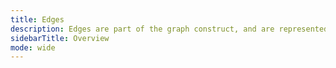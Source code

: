 ---
title: Edges
description: Edges are part of the graph construct, and are represented as links/relationships that connect one node to another node.
sidebarTitle: Overview
mode: wide
---

<CardGroup cols={2}>

<Card title="About BloodHound Edges" icon="star" href="/hc/en-us/articles/About-BloodHound-Edges" horizontal iconType="solid" />
<Card title="Traversable and Non-Traversable Edge Types" icon="star" href="/hc/en-us/articles/Traversable-and-Non-Traversable-Edge-Types" horizontal iconType="solid" />
<Card title="ADCSESC1" icon="certificate" href="/hc/en-us/articles/ADCSESC1" horizontal iconType="solid" />
<Card title="ADCSESC10a" icon="certificate" href="/hc/en-us/articles/ADCSESC10a" horizontal iconType="solid" />
<Card title="ADCSESC10b" icon="certificate" href="/hc/en-us/articles/ADCSESC10b" horizontal iconType="solid" />
<Card title="ADCSESC13" icon="certificate" href="/hc/en-us/articles/ADCSESC13" horizontal iconType="solid" />
<Card title="ADCSESC3" icon="certificate" href="/hc/en-us/articles/ADCSESC3" horizontal iconType="solid" />
<Card title="ADCSESC4" icon="certificate" href="/hc/en-us/articles/ADCSESC4" horizontal iconType="solid" />
 <Card title="ADCSESC6a" icon="certificate" href="/hc/en-us/articles/ADCSESC6a" horizontal iconType="solid" />
<Card title="ADCSESC6b" icon="certificate" href="/hc/en-us/articles/ADCSESC6b" horizontal iconType="solid" />
 <Card title="ADCSESC9a" icon="certificate" href="/hc/en-us/articles/ADCSESC9a" horizontal iconType="solid" />
 <Card title="ADCSESC9b" icon="certificate" href="/hc/en-us/articles/ADCSESC9b" horizontal iconType="solid" />
 <Card title="AddAllowedToAct" icon="user-plus" href="/hc/en-us/articles/AddAllowedToAct" horizontal iconType="solid" />
 <Card title="AddKeyCredentialLink" icon="key" href="/hc/en-us/articles/AddKeyCredentialLink" horizontal iconType="solid" />
<Card title="AddMember" icon="user-plus" href="/hc/en-us/articles/AddMember" horizontal iconType="solid" />
 <Card title="AddSelf" icon="user-plus" href="/hc/en-us/articles/AddSelf" horizontal iconType="solid" />
 <Card title="AdminTo" icon="user-shield" href="/hc/en-us/articles/AdminTo" horizontal iconType="solid" />
 <Card title="AllExtendedRights" icon="shield-halved" href="/hc/en-us/articles/AllExtendedRights" horizontal iconType="solid" />
 <Card title="AllowedToAct" icon="user-check" href="/hc/en-us/articles/AllowedToAct" horizontal iconType="solid" />
<Card title="AllowedToDelegate" icon="user-check" href="/hc/en-us/articles/AllowedToDelegate" horizontal iconType="solid" />
<Card title="AZAddMembers" icon="user-plus" href="/hc/en-us/articles/AZAddMembers" horizontal iconType="solid" />
<Card title="AZAddOwner" icon="user-shield" href="/hc/en-us/articles/AZAddOwner" horizontal iconType="solid" />
<Card title="AZAddSecret" icon="key" href="/hc/en-us/articles/AZAddSecret" horizontal iconType="solid" />
<Card title="AZAKSContributor" icon="cube" href="/hc/en-us/articles/AZAKSContributor" horizontal iconType="solid" />
<Card title="AZAppAdmin" icon="shield" href="/hc/en-us/articles/AZAppAdmin" horizontal iconType="solid" />
<Card title="AZAutomationContributor" icon="robot" href="/hc/en-us/articles/AZAutomationContributor" horizontal iconType="solid" />
<Card title="AZAvereContributor" icon="network-wired" href="/hc/en-us/articles/AZAvereContributor" horizontal iconType="solid" />
<Card title="AZCloudAppAdmin" icon="cloud" href="/hc/en-us/articles/AZCloudAppAdmin" horizontal iconType="solid" />
<Card title="AZContains" icon="folder-tree" href="/hc/en-us/articles/AZContains" horizontal iconType="solid" />
<Card title="AZContributor" icon="user-gear" href="/hc/en-us/articles/AZContributor" horizontal iconType="solid" />
<Card title="AZExecuteCommand" icon="terminal" href="/hc/en-us/articles/AZExecuteCommand" horizontal iconType="solid" />
 <Card title="AZGetCertificates" icon="certificate" href="/hc/en-us/articles/AZGetCertificates" horizontal iconType="solid" />
<Card title="AZGetKeys" icon="key" href="/hc/en-us/articles/AZGetKeys" horizontal iconType="solid" />
<Card title="AZGetSecrets" icon="user-secret" href="/hc/en-us/articles/AZGetSecrets" horizontal iconType="solid" />
<Card title="AZGlobalAdmin" icon="user-tie" href="/hc/en-us/articles/AZGlobalAdmin" horizontal iconType="solid" />
 <Card title="AZHasRole" icon="user-tag" href="/hc/en-us/articles/AZHasRole" horizontal iconType="solid" />
<Card title="AZKeyVaultContributor" icon="vault" href="/hc/en-us/articles/AZKeyVaultContributor" horizontal iconType="solid" />
<Card title="AZLogicAppContributor" icon="shield" href="/hc/en-us/articles/AZLogicAppContributor" horizontal iconType="solid" />
<Card title="AZManagedIdentity" icon="id-badge" href="/hc/en-us/articles/AZManagedIdentity" horizontal iconType="solid" />
<Card title="AZMemberOf" icon="users" href="/hc/en-us/articles/AZMemberOf" horizontal iconType="solid" />
<Card title="AZMGAddMember" icon="user-plus" href="/hc/en-us/articles/AZMGAddMember" horizontal iconType="solid" />
<Card title="AZMGAddOwner" icon="user-shield" href="/hc/en-us/articles/AZMGAddOwner" horizontal iconType="solid" />
<Card title="AZMGAddSecret" icon="key" href="/hc/en-us/articles/AZMGAddSecret" horizontal iconType="solid" /> <Card title="AZMGApplication_ReadWrite_All" icon="file-pen" href="/hc/en-us/articles/AZMGApplication-ReadWrite-All" horizontal iconType="solid" />
 <Card title="AZMGAppRoleAssignment_ReadWrite_All" icon="user-tag" href="/hc/en-us/articles/AZMGAppRoleAssignment-ReadWrite-All" horizontal iconType="solid" />
 <Card title="AZMGDirectory_ReadWrite_All" icon="folder-tree" href="/hc/en-us/articles/AZMGDirectory-ReadWrite-All" horizontal iconType="solid" />
<Card title="AZMGGrantAppRoles" icon="user-check" href="/hc/en-us/articles/AZMGGrantAppRoles" horizontal iconType="solid" />
 <Card title="AZMGGrantRole" icon="user-shield" href="/hc/en-us/articles/AZMGGrantRole" horizontal iconType="solid" />
 <Card title="AZMGGroupMember_ReadWrite_All" icon="users-gear" href="/hc/en-us/articles/AZMGGroupMember-ReadWrite-All" horizontal iconType="solid" />
<Card title="AZMGGroup_ReadWrite_All" icon="users-rectangle" href="/hc/en-us/articles/AZMGGroup-ReadWrite-All" horizontal iconType="solid" />
 <Card title="AZMGRoleManagement_ReadWrite_Directory" icon="user-gear" href="/hc/en-us/articles/AZMGRoleManagement-ReadWrite-Directory" horizontal iconType="solid" />
 <Card title="AZMGServicePrincipalEndpoint_ReadWrite_All" icon="network-wired" href="/hc/en-us/articles/AZMGServicePrincipalEndpoint-ReadWrite-All" horizontal iconType="solid" />
 <Card title="AZNodeResourceGroup" icon="server" href="/hc/en-us/articles/AZNodeResourceGroup" horizontal iconType="solid" />
 <Card title="AZOwner" icon="crown" href="/hc/en-us/articles/AZOwner" horizontal iconType="solid" />
 <Card title="AZOwns" icon="hand-holding" href="/hc/en-us/articles/AZOwns" horizontal iconType="solid" />
 <Card title="AZPrivilegedAuthAdmin" icon="user-lock" href="/hc/en-us/articles/AZPrivilegedAuthAdmin" horizontal iconType="solid" />
 <Card title="AZPrivilegedRoleAdmin" icon="user-tie" href="/hc/en-us/articles/AZPrivilegedRoleAdmin" horizontal iconType="solid" />
 <Card title="AZResetPassword" icon="key" href="/hc/en-us/articles/AZResetPassword" horizontal iconType="solid" />
 <Card title="AZRunAs" icon="user-gear" href="/hc/en-us/articles/AZRunAs" horizontal iconType="solid" />
 <Card title="AZScopedTo" icon="bullseye" href="/hc/en-us/articles/AZScopedTo" horizontal iconType="solid" />
</CardGroup>
